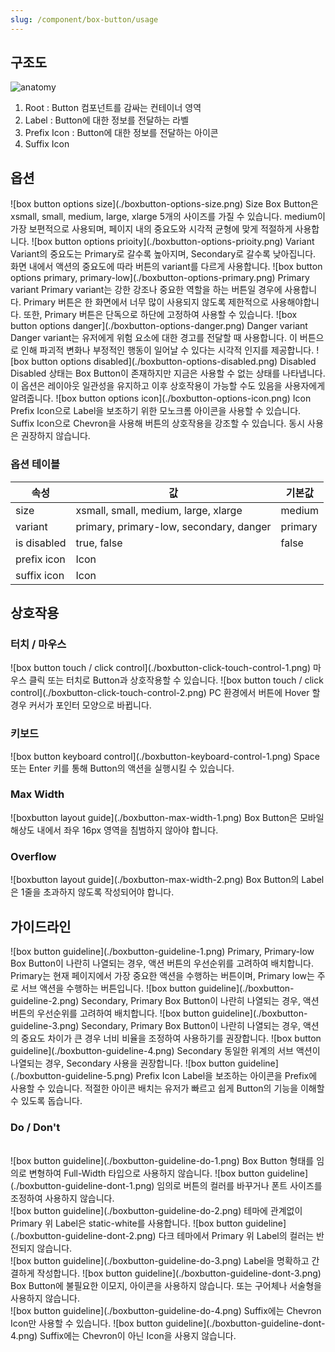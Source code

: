 ```yaml
---
slug: /component/box-button/usage
---
```


## 구조도

<Anatomy>![anatomy](./anatomy.png)</Anatomy>

1. Root : Button 컴포넌트를 감싸는 컨테이너 영역
2. Label : Button에 대한 정보를 전달하는 라벨
3. Prefix Icon : Button에 대한 정보를 전달하는 아이콘
4. Suffix Icon

## 옵션

<HalfCard>
  <HalfCardImageCell>
    ![box button options size](./boxbutton-options-size.png)
  </HalfCardImageCell>
  <HalfCardDescriptionCell>
    <HalfCardDescriptionTitle>Size</HalfCardDescriptionTitle>
    <HalfCardDescription>
      Box Button은 xsmall, small, medium, large, xlarge 5개의 사이즈를 가질 수
      있습니다. medium이 가장 보편적으로 사용되며, 페이지 내의 중요도와 시각적
      균형에 맞게 적절하게 사용합니다.
    </HalfCardDescription>
  </HalfCardDescriptionCell>
</HalfCard>

<HalfCard>
  <HalfCardImageCell>
    ![box button options prioity](./boxbutton-options-prioity.png)
  </HalfCardImageCell>
  <HalfCardDescriptionCell>
    <HalfCardDescriptionTitle>Variant</HalfCardDescriptionTitle>
    <HalfCardDescription>
      Variant의 중요도는 Primary로 갈수록 높아지며, Secondary로 갈수록
      낮아집니다. 화면 내에서 액션의 중요도에 따라 버튼의 variant를 다르게
      사용합니다.
    </HalfCardDescription>
  </HalfCardDescriptionCell>
</HalfCard>

<HalfCard>
  <HalfCardImageCell>
    ![box button options primary, primary-low](./boxbutton-options-primary.png)
  </HalfCardImageCell>
  <HalfCardDescriptionCell>
    <HalfCardDescriptionTitle>Primary variant</HalfCardDescriptionTitle>
    <HalfCardDescription>
      Primary variant는 강한 강조나 중요한 역할을 하는 버튼일 경우에 사용합니다.
      Primary 버튼은 한 화면에서 너무 많이 사용되지 않도록 제한적으로
      사용해야합니다. 또한, Primary 버튼은 단독으로 하단에 고정하여 사용할 수
      있습니다.
    </HalfCardDescription>
  </HalfCardDescriptionCell>
</HalfCard>

<HalfCard>
  <HalfCardImageCell>
    ![box button options danger](./boxbutton-options-danger.png)
  </HalfCardImageCell>
  <HalfCardDescriptionCell>
    <HalfCardDescriptionTitle>Danger variant</HalfCardDescriptionTitle>
    <HalfCardDescription>
      Danger variant는 유저에게 위험 요소에 대한 경고를 전달할 때 사용합니다. 이
      버튼으로 인해 파괴적 변화나 부정적인 행동이 일어날 수 있다는 시각적 인지를
      제공합니다.
    </HalfCardDescription>
  </HalfCardDescriptionCell>
</HalfCard>

<HalfCard>
  <HalfCardImageCell>
    ![box button options disabled](./boxbutton-options-disabled.png)
  </HalfCardImageCell>
  <HalfCardDescriptionCell>
    <HalfCardDescriptionTitle>Disabled</HalfCardDescriptionTitle>
    <HalfCardDescription>
      Disabled 상태는 Box Button이 존재하지만 지금은 사용할 수 없는 상태를
      나타냅니다. 이 옵션은 레이아웃 일관성을 유지하고 이후 상호작용이 가능할
      수도 있음을 사용자에게 알려줍니다.
    </HalfCardDescription>
  </HalfCardDescriptionCell>
</HalfCard>

<HalfCard>
  <HalfCardImageCell>
    ![box button options icon](./boxbutton-options-icon.png)
  </HalfCardImageCell>
  <HalfCardDescriptionCell>
    <HalfCardDescriptionTitle>Icon</HalfCardDescriptionTitle>
    <HalfCardDescription>
      Prefix Icon으로 Label을 보조하기 위한 모노크롬 아이콘을 사용할 수
      있습니다. Suffix Icon으로 Chevron을 사용해 버튼의 상호작용을 강조할 수
      있습니다. 동시 사용은 권장하지 않습니다.
    </HalfCardDescription>
  </HalfCardDescriptionCell>
</HalfCard>

### 옵션 테이블

| 속성        | 값                                      | 기본값  |
| ----------- | --------------------------------------- | ------- |
| size        | xsmall, small, medium, large, xlarge    | medium  |
| variant     | primary, primary-low, secondary, danger | primary |
| is disabled | true, false                             | false   |
| prefix icon | Icon                                    |         |
| suffix icon | Icon                                    |         |

## 상호작용

### 터치 / 마우스

<FullCard>
  <FullCardImageCell>
    ![box button touch / click control](./boxbutton-click-touch-control-1.png)
  </FullCardImageCell>
  <FullCardDescription>
    마우스 클릭 또는 터치로 Button과 상호작용할 수 있습니다.
  </FullCardDescription>
</FullCard>

<FullCard>
  <FullCardImageCell>
    ![box button touch / click control](./boxbutton-click-touch-control-2.png)
  </FullCardImageCell>
  <FullCardDescription>
    PC 환경에서 버튼에 Hover 할 경우 커서가 포인터 모양으로 바뀝니다.
  </FullCardDescription>
</FullCard>

### 키보드

<FullCard>
  <FullCardImageCell>
    ![box button keyboard control](./boxbutton-keyboard-control-1.png)
  </FullCardImageCell>
  <FullCardDescription>
    <Keyboard>Space</Keyboard> 또는 <Keyboard>Enter</Keyboard> 키를 통해
    Button의 액션을 실행시킬 수 있습니다.
  </FullCardDescription>
</FullCard>

### Max Width

<FullCard>
  <FullCardImageCell>
    ![boxbutton layout guide](./boxbutton-max-width-1.png)
  </FullCardImageCell>
  <FullCardDescription>
    Box Button은 모바일 해상도 내에서 좌우 16px 영역을 침범하지 않아야 합니다.
  </FullCardDescription>
</FullCard>

### Overflow

<FullCard>
  <FullCardImageCell>
    ![boxbutton layout guide](./boxbutton-max-width-2.png)
  </FullCardImageCell>
  <FullCardDescription>
    Box Button의 Label은 1줄을 초과하지 않도록 작성되어야 합니다.
  </FullCardDescription>
</FullCard>

## 가이드라인

<HalfCard>
  <HalfCardImageCell>
    ![box button guideline](./boxbutton-guideline-1.png)
  </HalfCardImageCell>
  <HalfCardDescriptionCell>
    <HalfCardDescriptionTitle>Primary, Primary-low</HalfCardDescriptionTitle>
    <HalfCardDescription>
      Box Button이 나란히 나열되는 경우, 액션 버튼의 우선순위를 고려하여
      배치합니다. Primary는 현재 페이지에서 가장 중요한 액션을 수행하는
      버튼이며, Primary low는 주로 서브 액션을 수행하는 버튼입니다.
    </HalfCardDescription>
  </HalfCardDescriptionCell>
</HalfCard>

<HalfCard>
  <HalfCardImageCell>
    ![box button guideline](./boxbutton-guideline-2.png)
  </HalfCardImageCell>
  <HalfCardDescriptionCell>
    <HalfCardDescriptionTitle>Secondary, Primary</HalfCardDescriptionTitle>
    <HalfCardDescription>
      Box Button이 나란히 나열되는 경우, 액션 버튼의 우선순위를 고려하여
      배치합니다.
    </HalfCardDescription>
  </HalfCardDescriptionCell>
</HalfCard>

<HalfCard>
  <HalfCardImageCell>
    ![box button guideline](./boxbutton-guideline-3.png)
  </HalfCardImageCell>
  <HalfCardDescriptionCell>
    <HalfCardDescriptionTitle>Secondary, Primary</HalfCardDescriptionTitle>
    <HalfCardDescription>
      Box Button이 나란히 나열되는 경우, 액션의 중요도 차이가 큰 경우 너비
      비율을 조정하여 사용하기를 권장합니다.
    </HalfCardDescription>
  </HalfCardDescriptionCell>
</HalfCard>

<HalfCard>
  <HalfCardImageCell>
    ![box button guideline](./boxbutton-guideline-4.png)
  </HalfCardImageCell>
  <HalfCardDescriptionCell>
    <HalfCardDescriptionTitle>Secondary</HalfCardDescriptionTitle>
    <HalfCardDescription>
      동일한 위계의 서브 액션이 나열되는 경우, Secondary 사용을 권장합니다.
    </HalfCardDescription>
  </HalfCardDescriptionCell>
</HalfCard>

<HalfCard>
  <HalfCardImageCell>
    ![box button guideline](./boxbutton-guideline-5.png)
  </HalfCardImageCell>
  <HalfCardDescriptionCell>
    <HalfCardDescriptionTitle>Prefix Icon</HalfCardDescriptionTitle>
    <HalfCardDescription>
      Label을 보조하는 아이콘을 Prefix에 사용할 수 있습니다. 적절한 아이콘
      배치는 유저가 빠르고 쉽게 Button의 기능을 이해할 수 있도록 돕습니다.
    </HalfCardDescription>
  </HalfCardDescriptionCell>
</HalfCard>

<br />

### Do / Don't

<br />

<DoDontLayout>
  <DoBox>
    <DoImage>![box button guideline](./boxbutton-guideline-do-1.png)</DoImage>
    <DoText>
      Box Button 형태를 임의로 변형하여 Full-Width 타입으로 사용하지 않습니다.
    </DoText>
  </DoBox>
  <DontBox>
    <DontImage>
      ![box button guideline](./boxbutton-guideline-dont-1.png)
    </DontImage>
    <DontText>
      임의로 버튼의 컬러를 바꾸거나 폰트 사이즈를 조정하여 사용하지 않습니다.
    </DontText>
  </DontBox>
</DoDontLayout>

<br />

<DoDontLayout>
  <DoBox>
    <DoImage>![box button guideline](./boxbutton-guideline-do-2.png)</DoImage>
    <DoText>
      테마에 관계없이 Primary 위 Label은 static-white를 사용합니다.
    </DoText>
  </DoBox>
  <DontBox>
    <DontImage>
      ![box button guideline](./boxbutton-guideline-dont-2.png)
    </DontImage>
    <DontText>
      다크 테마에서 Primary 위 Label의 컬러는 반전되지 않습니다.
    </DontText>
  </DontBox>
</DoDontLayout>

<br />

<DoDontLayout>
  <DoBox>
    <DoImage>![box button guideline](./boxbutton-guideline-do-3.png)</DoImage>
    <DoText>Label을 명확하고 간결하게 작성합니다.</DoText>
  </DoBox>
  <DontBox>
    <DontImage>
      ![box button guideline](./boxbutton-guideline-dont-3.png)
    </DontImage>
    <DontText>
      Box Button에 불필요한 이모지, 아이콘을 사용하지 않습니다. 또는 구어체나
      서술형을 사용하지 않습니다.
    </DontText>
  </DontBox>
</DoDontLayout>

<br />

<DoDontLayout>
  <DoBox>
    <DoImage>![box button guideline](./boxbutton-guideline-do-4.png)</DoImage>
    <DoText>Suffix에는 Chevron Icon만 사용할 수 있습니다.</DoText>
  </DoBox>
  <DontBox>
    <DontImage>
      ![box button guideline](./boxbutton-guideline-dont-4.png)
    </DontImage>
    <DontText>Suffix에는 Chevron이 아닌 Icon을 사용지 않습니다.</DontText>
  </DontBox>
</DoDontLayout>

